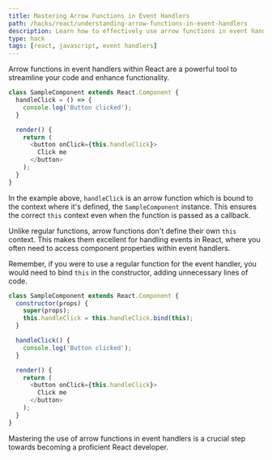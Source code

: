 ```yaml
---
title: Mastering Arrow Functions in Event Handlers
path: /hacks/react/understanding-arrow-functions-in-event-handlers
description: Learn how to effectively use arrow functions in event handlers within React applications. Master this crucial concept to optimize your code and enhance your web development skills.
type: hack
tags: [react, javascript, event handlers]
---
```


Arrow functions in event handlers within React are a powerful tool to streamline your code and enhance functionality.

```javascript
class SampleComponent extends React.Component {
  handleClick = () => {
    console.log('Button clicked');
  }

  render() {
    return (
      <button onClick={this.handleClick}>
        Click me
      </button>
    );
  }
}
```

In the example above, `handleClick` is an arrow function which is bound to the context where it's defined, the `SampleComponent` instance. This ensures the correct `this` context even when the function is passed as a callback.

Unlike regular functions, arrow functions don't define their own `this` context. This makes them excellent for handling events in React, where you often need to access component properties within event handlers.

Remember, if you were to use a regular function for the event handler, you would need to bind `this` in the constructor, adding unnecessary lines of code.

```javascript
class SampleComponent extends React.Component {
  constructor(props) {
    super(props);
    this.handleClick = this.handleClick.bind(this);
  }

  handleClick() {
    console.log('Button clicked');
  }

  render() {
    return (
      <button onClick={this.handleClick}>
        Click me
      </button>
    );
  }
}
```

Mastering the use of arrow functions in event handlers is a crucial step towards becoming a proficient React developer.